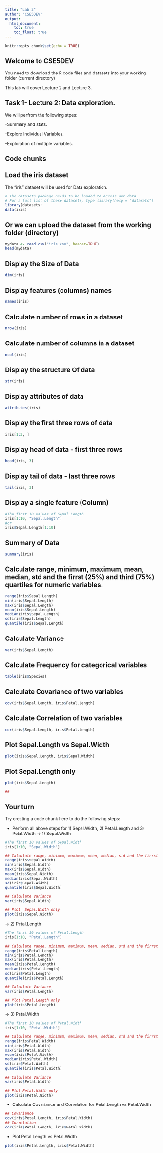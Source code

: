 ```yaml
---
title: "Lab 3"
author: "CSE5DEV"
output: 
  html_document:
    toc: true
    toc_float: true
---
```


```r
knitr::opts_chunk$set(echo = TRUE)
```





## **Welcome to CSE5DEV**

You need to download the R code files and datasets into your working folder (current directory)


This lab will cover Lecture 2 and Lecture 3. 



## Task 1- Lecture 2: Data exploration.

We will perfrom the following stpes:

-Summary and stats.

-Explore Individual Variables.

-Exploration of multiple variables.

## Code chunks

## Load the iris dataset

The "iris" dataset will be used for Data exploration. 

```r
# The datasets package needs to be loaded to access our data 
# For a full list of these datasets, type library(help = "datasets")
library(datasets)
data(iris)
```



## Or we can upload the dataset from the working folder (directory)

```r
mydata <- read.csv("iris.csv", header=TRUE)
head(mydata)
```

## Display the Size of Data
```r
dim(iris)
```
## Display features (columns) names
```r
names(iris)
```

## Calculate number of rows in a dataset
```r
nrow(iris) 
```

## Calculate number of columns in a dataset
```r
ncol(iris) 
```


## Display the structure Of data
```r
str(iris)
```

## Display attributes of data
```r
attributes(iris)
```

## Display the first three rows of data
```r
iris[1:3, ]
```

## Display head of data - first three rows
```r
head(iris, 3)
```
## Display tail of data - last three rows
```r
tail(iris, 3)
```

## Display a single feature (Column)
```r
#The first 10 values of Sepal.Length
iris[1:10, "Sepal.Length"]
#or
iris$Sepal.Length[1:10]
```

## Summary of Data
```r
summary(iris)
```
## Calculate range, minimum, maximum, mean, median, std and the firrst (25%) and third (75%) quartiles for numeric variables.
```r
range(iris$Sepal.Length)
min(iris$Sepal.Length)
max(iris$Sepal.Length)
mean(iris$Sepal.Length)
median(iris$Sepal.Length)
sd(iris$Sepal.Length)
quantile(iris$Sepal.Length)
```
## Calculate Variance
```r
var(iris$Sepal.Length)
```

## Calculate Frequency for categorical variables
```r
table(iris$Species)
```
## Calculate Covariance of two variables
```r
cov(iris$Sepal.Length, iris$Petal.Length)
```

## Calculate Correlation of two variables
```r
cor(iris$Sepal.Length, iris$Petal.Length)
```




## Plot Sepal.Length vs Sepal.Width
```r
plot(iris$Sepal.Length, iris$Sepal.Width)
```
## Plot  Sepal.Length only
```r
plot(iris$Sepal.Length)
```



```r
##
```

## Your turn

Try creating a code chunk here to do the following steps:

- Perform all above steps for 1) Sepal.Width, 2) Petal.Length  and  3) Petal.Width 
-> 1) Sepal.Width
```r
#The first 10 values of Sepal.Width
iris[1:10, "Sepal.Width"]
```
```r
## Calculate range, minimum, maximum, mean, median, std and the firrst (25%) and third (75%) quartiles for numeric variables.
range(iris$Sepal.Width)
min(iris$Sepal.Width)
max(iris$Sepal.Width)
mean(iris$Sepal.Width)
median(iris$Sepal.Width)
sd(iris$Sepal.Width)
quantile(iris$Sepal.Width)
```
```r
## Calculate Variance
var(iris$Sepal.Width)
```
```r
## Plot  Sepal.Width only
plot(iris$Sepal.Width)
```


-> 2) Petal.Length
```r
#The first 10 values of Petal.Length
iris[1:10, "Petal.Length"]
```
```r
## Calculate range, minimum, maximum, mean, median, std and the firrst (25%) and third (75%) quartiles for numeric variables.
range(iris$Petal.Length)
min(iris$Petal.Length)
max(iris$Petal.Length)
mean(iris$Petal.Length)
median(iris$Petal.Length)
sd(iris$Petal.Length)
quantile(iris$Petal.Length)
```
```r
## Calculate Variance
var(iris$Petal.Length)
```
```r
## Plot Petal.Length only
plot(iris$Petal.Length)
```


-> 3) Petal.Width
```r
#The first 10 values of Petal.Width
iris[1:10, "Petal.Width"]
```
```r
## Calculate range, minimum, maximum, mean, median, std and the firrst (25%) and third (75%) quartiles for numeric variables.
range(iris$Petal.Width)
min(iris$Petal.Width)
max(iris$Petal.Width)
mean(iris$Petal.Width)
median(iris$Petal.Width)
sd(iris$Petal.Width)
quantile(iris$Petal.Width)
```
```r
## Calculate Variance
var(iris$Petal.Width)
```
```r
## Plot Petal.Width only
plot(iris$Petal.Width)
```


- Calculate Covariance and Correlation for Petal.Length  vs Petal.Width
```r
## Covariance
cov(iris$Petal.Length, iris$Petal.Width)
## Correlation
cor(iris$Petal.Length, iris$Petal.Width)
```
- Plot Petal.Length  vs Petal.Width
```r
plot(iris$Petal.Length, iris$Petal.Width)
```